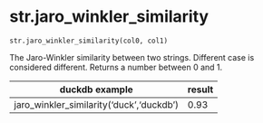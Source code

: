 # str.jaro_winkler_similarity { #duckops.str.jaro_winkler_similarity }

`str.jaro_winkler_similarity(col0, col1)`

The Jaro-Winkler similarity between two strings. Different case is considered different. Returns a number between 0 and 1.

| duckdb example | result |
| -------------- | ------ |
| jaro_winkler_similarity('duck','duckdb') | 0.93 |
